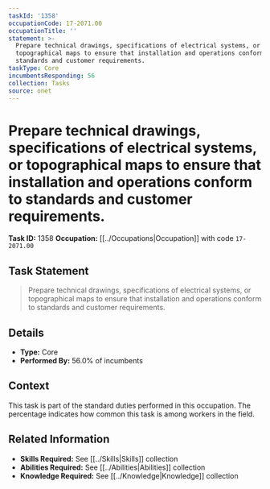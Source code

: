 ```yaml
---
taskId: '1358'
occupationCode: 17-2071.00
occupationTitle: ''
statement: >-
  Prepare technical drawings, specifications of electrical systems, or
  topographical maps to ensure that installation and operations conform to
  standards and customer requirements.
taskType: Core
incumbentsResponding: 56
collection: Tasks
source: onet
---
```

# Prepare technical drawings, specifications of electrical systems, or topographical maps to ensure that installation and operations conform to standards and customer requirements.

**Task ID:** 1358
**Occupation:** [[../Occupations|Occupation]] with code `17-2071.00`

## Task Statement

> Prepare technical drawings, specifications of electrical systems, or topographical maps to ensure that installation and operations conform to standards and customer requirements.

## Details

- **Type:** Core
- **Performed By:** 56.0% of incumbents

## Context

This task is part of the standard duties performed in this occupation. The percentage indicates how common this task is among workers in the field.

## Related Information

- **Skills Required:** See [[../Skills|Skills]] collection
- **Abilities Required:** See [[../Abilities|Abilities]] collection
- **Knowledge Required:** See [[../Knowledge|Knowledge]] collection
